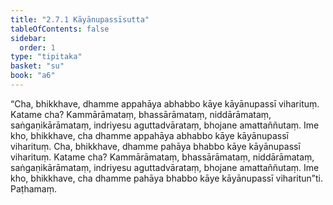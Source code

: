```yaml
---
title: "2.7.1 Kāyānupassīsutta"
tableOfContents: false
sidebar:
  order: 1
type: "tipitaka"
basket: "su"
book: "a6"
---
```



<DynamicBreadcrumb />

<Division number="117" book="a6">

<Paragraph number="765" book="a6">
“Cha, bhikkhave, dhamme appahāya abhabbo kāye kāyānupassī viharituṃ. Katame cha? Kammārāmataṃ, bhassārāmataṃ, niddārāmataṃ, saṅgaṇikārāmataṃ, indriyesu aguttadvārataṃ, bhojane amattaññutaṃ. Ime kho, bhikkhave, cha dhamme appahāya abhabbo kāye kāyānupassī viharituṃ.
</Paragraph>

<Paragraph number="766" book="a6">
Cha, bhikkhave, dhamme pahāya bhabbo kāye kāyānupassī viharituṃ. Katame cha? Kammārāmataṃ, bhassārāmataṃ, niddārāmataṃ, saṅgaṇikārāmataṃ, indriyesu aguttadvārataṃ, bhojane amattaññutaṃ. Ime kho, bhikkhave, cha dhamme pahāya bhabbo kāye kāyānupassī viharitun”ti.

</Paragraph>
</Division>

<Paragraph number="767" type="center" book="a6">
Paṭhamaṃ.
</Paragraph>